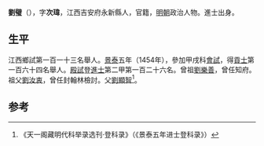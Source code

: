 '''劉璧'''（{{bd|1422年||？}}），字'''次瑋'''，江西吉安府永新縣人，官籍，[[明朝|明朝]]政治人物。進士出身。

== 生平 ==
江西鄉試第一百一十三名舉人。[[景泰|景泰]]五年（1454年），參加甲戌科[[會試|會試]]，得[[貢士|貢士]]第一百六十四名舉人。[[殿試|殿試]]登[[進士|進士]]第二甲第一百二十六名。曾祖[[劉樂善|劉樂善]]，曾任知府。祖父[[劉汝衷|劉汝衷]]，曾任封翰林檢討。父[[劉顯智|劉顯智]]<ref>《天一阁藏明代科举录选刊·登科录》（《景泰五年进士登科录》）</ref>。

==参考==
{{reflist}}
{{明朝人物小作品}}
{{景泰五年甲戌科殿試金榜}}